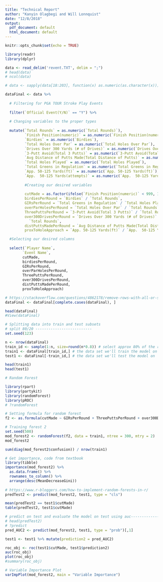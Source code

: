 ```yaml
---
title: "Technical Report"
author: "Kanyin Olagbegi and Will Lonnquist"
date: "12/8/2018"
output:
  pdf_document: default
  html_document: default
---
```


```r
knitr::opts_chunk$set(echo = TRUE)
```

```r
library(readr)
library(dplyr)

data <- read_delim('revent.TXT', delim = ";")
# head(data)
# ncol(data)

# data <- sapply(data[18:203], function(x) as.numeric(as.character(x)))

dataFinal <- data %>%
  
  # Filtering for PGA TOUR Stroke Play Events
  
  filter(`Official Event(Y/N)` == "Y") %>%
  
  # Changing variables to the proper types
  
  mutate(`Total Rounds` = as.numeric(`Total Rounds)`),
         `Finish Position(numeric)` = as.numeric(`Finish Position(numeric)`),
         `Birdies` = as.numeric(`Birdies`),
         `Total Holes Over Par` = as.numeric(`Total Holes Over Par`),
         `Drives Over 300 Yards (# of Drives)` = as.numeric(`Drives Over 300 Yards (# of Drives)`),
         `3-Putt Avoid(Total 3 Putts)` = as.numeric(`3-Putt Avoid(Total 3 Putts)`),
         `Avg Distance of Putts Made(Total Distance of Putts)` = as.numeric(`Avg Distance of Putts Made(Total Distance of Putts)`),
         `Total Holes Played` = as.numeric(`Total Holes Played`),
         `Total Greens in Regulation` = as.numeric(`Total Greens in Regulation`),
         `App. 50-125 Yards(ft)` = as.numeric(`App. 50-125 Yards(ft)`),
         `App.  50-125 Yards(attempts)` = as.numeric(`App.  50-125 Yards(attempts)`),
         
         #Creating our desired variables
         
         cutMade = as.factor(ifelse(`Finish Position(numeric)` < 999, 1, 0)),
         birdiesPerRound = `Birdies` / `Total Rounds`,
         GIRsPerRound = `Total Greens in Regulation` / `Total Holes Played`,
         overParHolesPerRound = `Total Holes Over Par` / `Total Rounds`,
         ThreePuttsPerRound = `3-Putt Avoid(Total 3 Putts)` / `Total Rounds`,
         over300DrivesPerRound = `Drives Over 300 Yards (# of Drives)` /
           `Total Rounds`,
         distPuttsMadePerRound = `Avg Distance of Putts Made(Total Distance of Putts)` / `Total Rounds`,
         proxToHoleApproach = `App. 50-125 Yards(ft)` / `App.  50-125 Yards(attempts)`)  %>%

  #Selecting our desired columns
  
  select(`Player Name`,
        `Event Name`,
        cutMade,
        birdiesPerRound,
        GIRsPerRound,
        overParHolesPerRound,
        ThreePuttsPerRound,
        over300DrivesPerRound,
        distPuttsMadePerRound,
        proxToHoleApproach)

# https://stackoverflow.com/questions/4862178/remove-rows-with-all-or-some-nas-missing-values-in-data-frame 
dataFinal <- dataFinal[complete.cases(dataFinal), ]

head(dataFinal)
#View(dataFinal)
```

```r
# Splitting data into train and test subsets
# split 80/20 --------------------------
set.seed(123)

n <- nrow(dataFinal)
train_id <- sample(1:n, size=round(n*0.8)) # select approx 80% of the row numbers between 1 and n
train1 <- dataFinal[train_id,] # the data set we'll train the model on
test1 <- dataFinal[-train_id,] # the data set we'll test the model on

head(train1)
head(test1)
```

```r
# Random Forest

library(rpart)
library(partykit)
library(randomForest)
library(pROC)
# ?randomForest

# Setting formula for random forest
f2 <- as.formula(cutMade ~ GIRsPerRound + ThreePuttsPerRound + over300DrivesPerRound + distPuttsMadePerRound + proxToHoleApproach)

# Training forest 2
set.seed(500)
mod_forest2 <- randomForest(f2, data = train1, ntree = 300, mtry = 2)
mod_forest2

sum(diag(mod_forest2$confusion)) / nrow(train1)

# Get importance, code from textbook
library(tibble)
importance(mod_forest2) %>%
  as.data.frame() %>%
  rownames_to_column() %>%
  arrange(desc(MeanDecreaseGini))
 
# https://www.r-bloggers.com/how-to-implement-random-forests-in-r/ 
predTest2 <- predict(mod_forest2, test1, type = "cls")

mean(predTest2 == test1$cutMade)
table(predTest2, test1$cutMade)

# predict on test and evaluate the model on test using auc-----------------------
# head(predTest2)
# ?predict
pred_AUC2 <- predict(mod_forest2, test1, type = "prob")[,1]

test1 <- test1 %>% mutate(prediction2 = pred_AUC2)

roc_obj <- roc(test1$cutMade, test1$prediction2)
auc(roc_obj)
plot(roc_obj)
#summary(roc_obj)

# Variable Importance Plot
varImpPlot(mod_forest2, main = "Variable Importance")
```